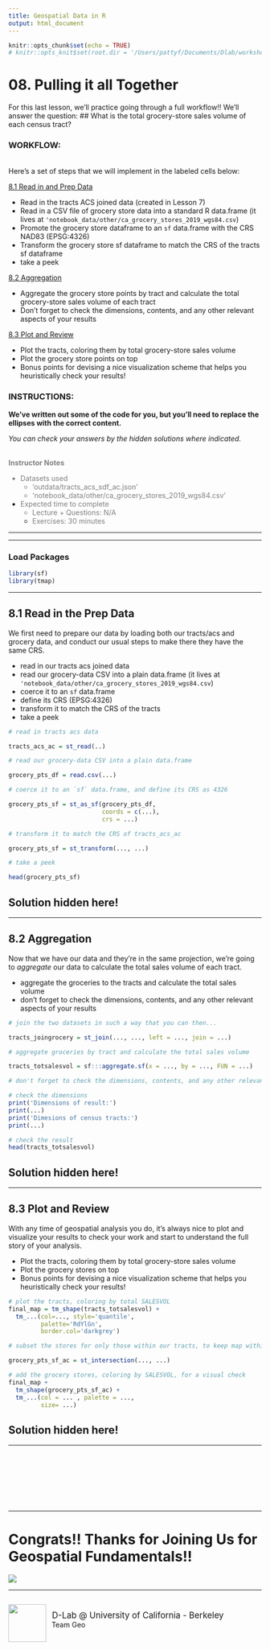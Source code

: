 ```yaml
---
title: Geospatial Data in R
output: html_document
---
```

```r
knitr::opts_chunk$set(echo = TRUE)
# knitr::opts_knit$set(root.dir = '/Users/pattyf/Documents/Dlab/workshops/2021/Geospatial-Fundamentals-in-R-with-sf')
```

# 08. Pulling it all Together

For this last lesson, we'll practice going through a full workflow!! We'll answer the question:
## What is the total grocery-store sales volume of each census tract?


### WORKFLOW:

<br>
Here's a set of steps that we will implement in the labeled cells below:

<u> 8.1 Read in and Prep Data</u>

- Read in the tracts ACS joined data (created in Lesson 7)
- Read in a CSV file of grocery store data into a standard R data.frame (it lives at `'notebook_data/other/ca_grocery_stores_2019_wgs84.csv`)
- Promote the grocery store dataframe to an `sf` data.frame with the CRS NAD83 (EPSG:4326)
- Transform the grocery store sf dataframe to match the CRS of the tracts sf dataframe
- take a peek

<u>8.2 Aggregation</u>

- Aggregate the grocery store points by tract and calculate the total grocery-store sales volume of each tract
- Don't forget to check the dimensions, contents, and any other relevant aspects of your results

<u>8.3 Plot and Review</u>

- Plot the tracts, coloring them by total grocery-store sales volume
- Plot the grocery store points on top
- Bonus points for devising a nice visualization scheme that helps you heuristically check your results!



### INSTRUCTIONS:
**We've written out some of the code for you, but you'll need to replace the ellipses with the correct
content.**

*You can check your answers by the hidden solutions where indicated.*


<br>
<font color='grey'>
    <b>Instructor Notes</b>

- Datasets used
    - 'outdata/tracts_acs_sdf_ac.json'
    - 'notebook_data/other/ca_grocery_stores_2019_wgs84.csv'

- Expected time to complete
    - Lecture + Questions: N/A
    - Exercises: 30 minutes
</font>



-----------------


---------------------------------------


### Load Packages

```r
library(sf)
library(tmap)
```

------------------

## 8.1 Read in the Prep Data

We first need to prepare our data by loading both our tracts/acs and grocery data, and conduct our usual steps to make there they have the same CRS.

- read in our tracts acs joined data 
- read our grocery-data CSV into a plain data.frame (it lives at `'notebook_data/other/ca_grocery_stores_2019_wgs84.csv`)
- coerce it to an `sf` data.frame
- define its CRS (EPSG:4326)
- transform it to match the CRS of the tracts
- take a peek


```r
# read in tracts acs data

tracts_acs_ac = st_read(..)
```

```r
# read our grocery-data CSV into a plain data.frame

grocery_pts_df = read.csv(...)
```

```r
# coerce it to an `sf` data.frame, and define its CRS as 4326

grocery_pts_sf = st_as_sf(grocery_pts_df, 
                          coords = c(...),
                          crs = ...)
```

```r
# transform it to match the CRS of tracts_acs_ac

grocery_pts_sf = st_transform(..., ...)
```

```r
# take a peek

head(grocery_pts_sf)
```

## Solution hidden here!

<!--

# SOLUTION:

########################
# read in and prep data:
#-----------------------
# read in tracts acs data
tracts_acs_ac = st_read('outdata/tracts_acs_sdf_ac.json')
# read in the grocery-store data
grocery_pts_df = read.csv('notebook_data/other/ca_grocery_stores_2019_wgs84.csv')
# coerce to an `sf` data.frame, and define the CRS
grocery_pts_sf = st_as_sf(grocery_pts_df, 
                          coords=c('X', 'Y'),
                          crs = 4326)
# transform to our census-tract CRS
grocery_pts_sf = st_transform(grocery_pts_sf, st_crs(tracts_acs_ac))
head(grocery_pts_sf)

-->

-----------------------

## 8.2 Aggregation

Now that we have our data and they're in the same projection, we're going to *aggregate* our data to calculate the total sales volume of each tract.

- aggregate the groceries to the tracts and calculate the total sales volume
- don't forget to check the dimensions, contents, and any other relevant aspects of your results

```r
# join the two datasets in such a way that you can then...

tracts_joingrocery = st_join(..., ..., left = ..., join = ...)
```

```r
# aggregate groceries by tract and calculate the total sales volume

tracts_totsalesvol = sf:::aggregate.sf(x = ..., by = ..., FUN = ...)
```

```r
# don't forget to check the dimensions, contents, and any other relevant aspects of your results

# check the dimensions
print('Dimensions of result:')
print(...)
print('Dimesions of census tracts:')
print(...)
```

```r
# check the result
head(tracts_totsalesvol)
```

## Solution hidden here!

<!--

# SOLUTION:

############################
# spatial join and dissolve:
#---------------------------
# aggregate groceries by tract and calculate the total sales volume
tracts_totsalesvol = sf:::aggregate.sf(x = grocery_pts_sf['SALESVOL'], by = tracts_acs_ac, FUN = sum)

# check the dimensions
print('Dimensions of result:')
print(dim(tracts_totsalesvol))
print('Dimesions of census tracts:')
print(dim(tracts_acs_ac))

# check the result
head(tracts_totsalesvol)

-->

----------------------

## 8.3 Plot and Review

With any time of geospatial analysis you do, it's always nice to plot and visualize your results to check your work and start to understand the full story of your analysis.

- Plot the tracts, coloring them by total grocery-store sales volume
- Plot the grocery stores on top
- Bonus points for devising a nice visualization scheme that helps you heuristically check your results!

```r
# plot the tracts, coloring by total SALESVOL
final_map = tm_shape(tracts_totsalesvol) + 
  tm_...(col=..., style='quantile',
         palette='RdYlGn',
         border.col='darkgrey')
```

```r
# subset the stores for only those within our tracts, to keep map within region of interest

grocery_pts_sf_ac = st_intersection(..., ...)
```

```r
# add the grocery stores, coloring by SALESVOL, for a visual check
final_map + 
  tm_shape(grocery_pts_sf_ac) + 
  tm_...(col = ... , palette = ...,
         size= ...)
```

## Solution hidden here!

<!--

# SOLUTION:

##################
# plot and review:
#-----------------

final_map = tm_shape(tracts_totsalesvol) + 
  tm_polygons(col = 'SALESVOL', style='quantile',
         palette='RdYlGn',
         border.col='darkgrey')

grocery_pts_sf_ac = st_intersection(grocery_pts_sf, tracts_totsalesvol)

final_map + 
  tm_shape(grocery_pts_sf_ac) + 
  tm_dots(col = 'SALESVOL' , palette = 'RdYlGn',
         size= 0.15)

-->

-------------------

<br>
<br>
<br>
<br>
<br>
<br>

***

# Congrats!! Thanks for Joining Us for Geospatial Fundamentals!!

<img src="https://statmodeling.stat.columbia.edu/wp-content/uploads/2016/07/cat-globe.png">

---
<div style="display:inline-block;vertical-align:middle;">
<a href="https://dlab.berkeley.edu/" target="_blank"><img src ="assets/images/dlab_logo.png" width="75" align="left">
</a>
</div>

<div style="display:inline-block;vertical-align:middle;">
<div style="font-size:larger">&nbsp;D-Lab @ University of California - Berkeley</div>
<div>&nbsp;Team Geo<div>
</div>
        




